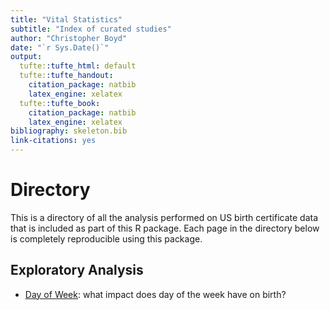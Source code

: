 ```yaml
---
title: "Vital Statistics"
subtitle: "Index of curated studies"
author: "Christopher Boyd"
date: "`r Sys.Date()`"
output:
  tufte::tufte_html: default
  tufte::tufte_handout:
    citation_package: natbib
    latex_engine: xelatex
  tufte::tufte_book:
    citation_package: natbib
    latex_engine: xelatex
bibliography: skeleton.bib
link-citations: yes
---
```

# Directory

This is a directory of all the analysis performed on US birth certificate data that is included as part of this R package. Each page in the directory below is completely reproducible using this package.

## Exploratory Analysis
 - [Day of Week](ExploreDoW): what impact does day of the week have on birth?
